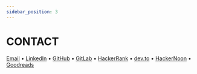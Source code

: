 ```yaml
---
sidebar_position: 3
---
```


# CONTACT

[Email](mailto:) &bull;
[LinkedIn](https://www.linkedin.com/in/lorena-ciutacu/) &bull;
[GitHub](https://github.com/lorenanda/) &bull;
[GitLab](https://gitlab.com/lorenanda/) &bull;
[HackerRank](https://www.hackerrank.com/lorenanda) &bull;
[dev.to](https://dev.to/lorena) &bull;
[HackerNoon](https://hackernoon.com/u/lorena) &bull;
[Goodreads](https://www.goodreads.com/lorenasbooks)
